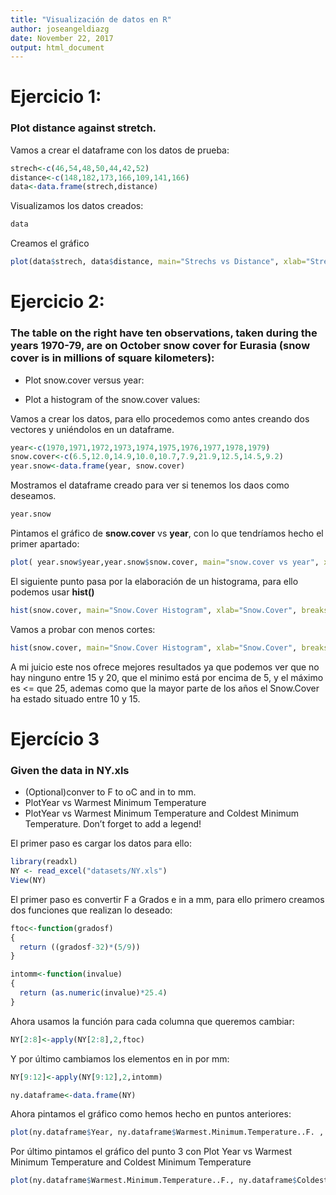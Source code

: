 ```yaml
---
title: "Visualización de datos en R"
author: joseangeldiazg
date: November 22, 2017
output: html_document
---
```


# Ejercicio 1:

### Plot distance against stretch. 

Vamos a crear el dataframe con los datos de prueba:

```r
strech<-c(46,54,48,50,44,42,52)
distance<-c(148,182,173,166,109,141,166)
data<-data.frame(strech,distance)
```

Visualizamos los datos creados:

```r
data
```

Creamos el gráfico 

```r
plot(data$strech, data$distance, main="Strechs vs Distance", xlab="Strech", ylab="Distance")
```


# Ejercicio 2:

### The table on the right have ten observations, taken during the years 1970-79, are on October snow cover for Eurasia (snow cover is in millions of square kilometers):
 
* Plot snow.cover versus year:

* Plot a histogram of the snow.cover values:


Vamos a crear los datos, para ello procedemos como antes creando dos vectores y uniéndolos en un dataframe. 


```r
year<-c(1970,1971,1972,1973,1974,1975,1976,1977,1978,1979)
snow.cover<-c(6.5,12.0,14.9,10.0,10.7,7.9,21.9,12.5,14.5,9.2)
year.snow<-data.frame(year, snow.cover)
```

Mostramos el dataframe creado para ver si tenemos los daos como deseamos.

```r
year.snow
```


Pintamos el gráfico de **snow.cover** vs **year**, con lo que tendríamos hecho el primer apartado:

```r
plot( year.snow$year,year.snow$snow.cover, main="snow.cover vs year", xlab="year", ylab="snow.cover" )
```

El siguiente punto pasa por la elaboración de un histograma, para ello podemos usar **hist()**

```r
hist(snow.cover, main="Snow.Cover Histogram", xlab="Snow.Cover", breaks=10)
```

Vamos a probar con menos cortes:

```r
hist(snow.cover, main="Snow.Cover Histogram", xlab="Snow.Cover", breaks=5)
```

A mi juicio este nos ofrece mejores resultados ya que podemos ver que no hay ninguno entre 15 y 20, que el minimo está por encima de 5, y el máximo es <= que 25, ademas como que la mayor parte de los años el Snow.Cover ha estado situado entre 10 y 15.

# Ejercício 3

### Given the data in NY.xls
* (Optional)conver to F to oC and in to mm.
* PlotYear vs Warmest Minimum Temperature
* PlotYear vs Warmest Minimum Temperature and Coldest Minimum Temperature. Don’t forget to add a legend!

El primer paso es cargar los datos para ello:

```r
library(readxl)
NY <- read_excel("datasets/NY.xls")
View(NY)
```

El primer paso es convertir F a Grados e in a mm, para ello primero creamos dos funciones que realizan lo deseado:


```r
ftoc<-function(gradosf)
{
  return ((gradosf-32)*(5/9))
}

intomm<-function(invalue)
{
  return (as.numeric(invalue)*25.4)
}
```


Ahora usamos la función para cada columna que queremos cambiar:

```r
NY[2:8]<-apply(NY[2:8],2,ftoc)
```

Y por último cambiamos los elementos en in por mm:


```r
NY[9:12]<-apply(NY[9:12],2,intomm)

ny.dataframe<-data.frame(NY)
```


Ahora pintamos el gráfico como hemos hecho en puntos anteriores:


```r
plot(ny.dataframe$Year, ny.dataframe$Warmest.Minimum.Temperature..F. , main="Warmest.Minimum.Temperature vs year", xlab="year", ylab="Warmest.Minimum.Temperature C" )
```

Por último pintamos el gráfico del punto 3 con Plot Year vs Warmest Minimum Temperature and Coldest Minimum Temperature

```r
plot(ny.dataframe$Warmest.Minimum.Temperature..F., ny.dataframe$Coldest.Minimum.Temperature..F. , col=ny.dataframe$Year, main="Warmest.Minimum.Temperature vs Coldest.Minimum.Temperature", xlab="Warmest.Minimun.T", ylab = "Coldest.Minimum.T") 
```

